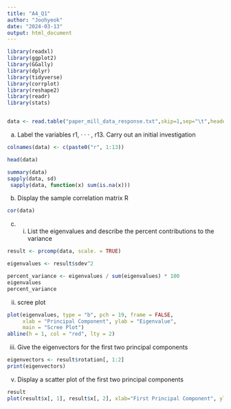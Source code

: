 ```yaml
---
title: "A4_Q1"
author: "Joohyeok"
date: "2024-03-13"
output: html_document
---
```


```r
library(readxl) 
library(ggplot2)
library(GGally)
library(dplyr)
library(tidyverse)
library(corrplot)
library(reshape2)
library(readr)
library(stats)


data <- read.table("paper_mill_data_response.txt",skip=1,sep="\t",header=FALSE)
```

a) Label the variables r1, · · · , r13. Carry out an initial investigation
```r
colnames(data) <- c(paste0("r", 1:13))

head(data)

summary(data)
sapply(data, sd)
 sapply(data, function(x) sum(is.na(x)))
```

b) Display the sample correlation matrix R
```r
cor(data)

```

c) (i) List the eigenvalues and describe the percent contributions to the variance
```r
result <- prcomp(data, scale. = TRUE)

eigenvalues <- result$sdev^2

percent_variance <- eigenvalues / sum(eigenvalues) * 100
eigenvalues
percent_variance

```

(ii) scree plot
```r
plot(eigenvalues, type = "b", pch = 19, frame = FALSE, 
     xlab = "Principal Component", ylab = "Eigenvalue", 
     main = "Scree Plot")
abline(h = 1, col = "red", lty = 2)
```

(iii) Give the eigenvectors for the first two principal components
```r
eigenvectors <- result$rotation[, 1:2]
print(eigenvectors)

```

(v) Display a scatter plot of the first two principal components
```r
result
plot(result$x[, 1], result$x[, 2], xlab="First Principal Component", ylab="Second Principal Component")

```

